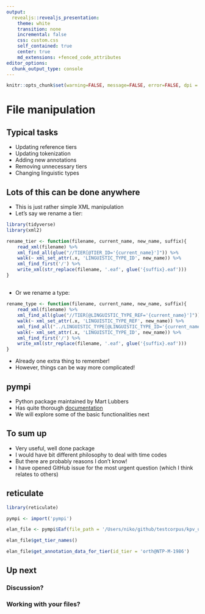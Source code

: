 ```yaml
---
output: 
  revealjs::revealjs_presentation:
    theme: white
    transition: none
    incremental: false
    css: custom.css
    self_contained: true
    center: true
    md_extensions: +fenced_code_attributes
editor_options: 
  chunk_output_type: console
---
```



```r
knitr::opts_chunk$set(warning=FALSE, message=FALSE, error=FALSE, dpi = 400,fig.cap = "")
```

# File manipulation

## Typical tasks

- Updating reference tiers
- Updating tokenization
- Adding new annotations
- Removing unnecessary tiers
- Changing linguistic types

## Lots of this can be done anywhere

- This is just rather simple XML manipulation
- Let's say we rename a tier:

```r
library(tidyverse)
library(xml2)

rename_tier <- function(filename, current_name, new_name, suffix){
    read_xml(filename) %>%
    xml_find_all(glue("//TIER[@TIER_ID='{current_name}']")) %>%
    walk(~ xml_set_attr(.x, 'LINGUISTIC_TYPE_ID', new_name)) %>%
    xml_find_first('/') %>%
    write_xml(str_replace(filename, '.eaf', glue('{suffix}.eaf')))
}
```

##

- Or we rename a type:

```r
rename_type <- function(filename, current_name, new_name, suffix){
    read_xml(filename) %>%
    xml_find_all(glue("//TIER[@LINGUISTIC_TYPE_REF='{current_name}']")) %>%
    walk(~ xml_set_attr(.x, 'LINGUISTIC_TYPE_REF', new_name)) %>%
    xml_find_all("../LINGUISTIC_TYPE[@LINGUISTIC_TYPE_ID='{current_name}']") %>% 
    walk(~ xml_set_attr(.x, 'LINGUISTIC_TYPE_ID', new_name)) %>%
    xml_find_first('/') %>%
    write_xml(str_replace(filename, '.eaf', glue('{suffix}.eaf')))
}

```

- Already one extra thing to remember!
- However, things can be way more complicated!

## pympi

- Python package maintained by Mart Lubbers
- Has quite thorough [documentation](http://dopefishh.github.io/pympi/Elan.html)
- We will explore some of the basic functionalities next

## {data-background-image="https://imgur.com/mbVZFh1.png"}

## To sum up

- Very useful, well done package
- I would have bit different philosophy to deal with time codes
- But there are probably reasons I don't know!
- I have opened GitHub issue for the most urgent question (which I think relates to others)

## reticulate

```r
library(reticulate)

pympi <- import('pympi')

elan_file <- pympi$Eaf(file_path = '/Users/niko/github/testcorpus/kpv_udo20120330SazinaJS-encounter.eaf')

elan_file$get_tier_names()

elan_file$get_annotation_data_for_tier(id_tier = 'orth@NTP-M-1986')


```

## Up next

### Discussion?
### Working with your files?